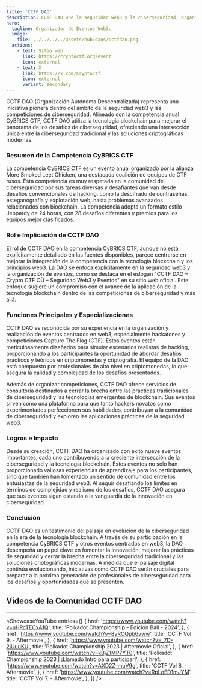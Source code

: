 ```yaml
---
title: 'CCTF DAO'
description: CCTF DAO une la seguridad web3 y la ciberseguridad, organizando competiciones avanzadas de blockchain y eventos para los mejores profesionales del cripto.
hero:
  tagline: Organizador de Eventos Web3.
  image: 
    file: ../../../../assets/hub/daos/cctfdao.png
  actions:
    - text: Sitio web
      link: https://cryptoctf.org/event
      icon: external
    - text: X
      link: https://x.com/CryptoCtf 
      icon: external
      variant: secondary
---
```



CCTF DAO (Organización Autónoma Descentralizada) representa una iniciativa pionera dentro del ámbito de la seguridad web3 y las competiciones de ciberseguridad. Alineado con la competencia anual CyBRICS CTF, CCTF DAO utiliza la tecnología blockchain para mejorar el panorama de los desafíos de ciberseguridad, ofreciendo una intersección única entre la ciberseguridad tradicional y las soluciones criptográficas modernas.

### Resumen de la Competencia CyBRICS CTF
La competencia CyBRICS CTF es un evento anual organizado por la alianza More Smoked Leet Chicken, una destacada coalición de equipos de CTF rusos. Esta competencia es muy respetada en la comunidad de ciberseguridad por sus tareas diversas y desafiantes que van desde desafíos convencionales de hacking, como la descifrado de contraseñas, esteganografía y explotación web, hasta problemas avanzados relacionados con blockchain. La competencia adopta un formato estilo Jeopardy de 24 horas, con 28 desafíos diferentes y premios para los equipos mejor clasificados.

### Rol e Implicación de CCTF DAO
El rol de CCTF DAO en la competencia CyBRICS CTF, aunque no está explícitamente detallado en las fuentes disponibles, parece centrarse en mejorar la integración de la competencia con la tecnología blockchain y los principios web3. La DAO se enfoca explícitamente en la seguridad web3 y la organización de eventos, como se destaca en el eslogan "CCTF DAO – Crypto CTF OÜ – Seguridad Web3 y Eventos" en su sitio web oficial. Este enfoque sugiere un compromiso con el avance de la aplicación de la tecnología blockchain dentro de las competiciones de ciberseguridad y más allá.

### Funciones Principales y Especializaciones
CCTF DAO es reconocida por su experiencia en la organización y realización de eventos centrados en web3, especialmente hackatones y competiciones Capture The Flag (CTF). Estos eventos están meticulosamente diseñados para simular escenarios realistas de hacking, proporcionando a los participantes la oportunidad de abordar desafíos prácticos y teóricos en criptomonedas y criptografía. El equipo de la DAO está compuesto por profesionales de alto nivel en criptomonedas, lo que asegura la calidad y complejidad de los desafíos presentados.

Además de organizar competiciones, CCTF DAO ofrece servicios de consultoría destinados a cerrar la brecha entre las prácticas tradicionales de ciberseguridad y las tecnologías emergentes de blockchain. Sus eventos sirven como una plataforma para que tanto hackers novatos como experimentados perfeccionen sus habilidades, contribuyan a la comunidad de ciberseguridad y exploren las aplicaciones prácticas de la seguridad web3.

### Logros e Impacto
Desde su creación, CCTF DAO ha organizado con éxito nueve eventos importantes, cada uno contribuyendo a la creciente intersección de la ciberseguridad y la tecnología blockchain. Estos eventos no solo han proporcionado valiosas experiencias de aprendizaje para los participantes, sino que también han fomentado un sentido de comunidad entre los entusiastas de la seguridad web3. Al seguir desafiando los límites en términos de complejidad y realismo de los desafíos, CCTF DAO asegura que sus eventos sigan estando a la vanguardia de la innovación en ciberseguridad.

### Conclusión
CCTF DAO es un testimonio del paisaje en evolución de la ciberseguridad en la era de la tecnología blockchain. A través de su participación en la competencia CyBRICS CTF y otros eventos centrados en web3, la DAO desempeña un papel clave en fomentar la innovación, mejorar las prácticas de seguridad y cerrar la brecha entre la ciberseguridad tradicional y las soluciones criptográficas modernas. A medida que el paisaje digital continúa evolucionando, iniciativas como CCTF DAO serán cruciales para preparar a la próxima generación de profesionales de ciberseguridad para los desafíos y oportunidades que se presenten.

## Videos de la Comunidad CCTF DAO
------------
<ShowcaseYouTube
  entries={[
      {
      href: 'https://www.youtube.com/watch?v=uHRcTECxA1Q',
      title: 'Polkadot Championship - Edición Bali - 2024',
          },
              {
      href: 'https://www.youtube.com/watch?v=8yRCQpb6yww',
      title: 'CCTF Vol 9. - Aftermovie',
          },
                        {
      href: 'https://www.youtube.com/watch?v=_7D-2iUuuKU',
      title: 'Polkadot Championship 2023 | Aftermovie Oficial',
          },
                        {
      href: 'https://www.youtube.com/watch?v=kBjZ1MP7YT0',
      title: 'Polkadot Championship 2023 | ¡Llamado Intro para participar!',
          },
                        {
      href: 'https://www.youtube.com/watch?v=AXD2Z-muV9g',
      title: 'CCTF Vol 8. - Aftermovie',
          },
                        {
      href: 'https://www.youtube.com/watch?v=RpLoED1mJYM',
      title: 'CCTF Vol 7. - Aftermovie',
          },
  ]} />
